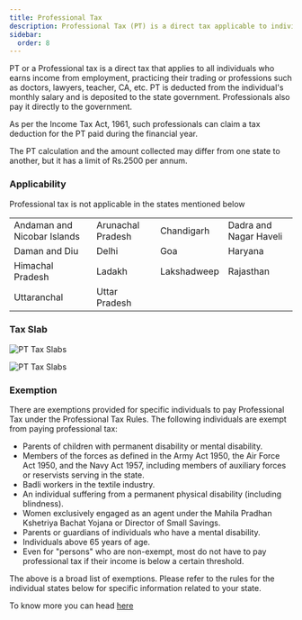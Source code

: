 ```yaml
---
title: Professional Tax
description: Professional Tax (PT) is a direct tax applicable to individuals who earn income from employment, trade, or profession. 
sidebar: 
  order: 8
---
```


PT or a Professional tax is a direct tax that applies to all individuals who earns income from employment, practicing their trading or professions such as doctors, lawyers, teacher, CA, etc. PT is deducted from the individual's monthly salary and is deposited to the state government. Professionals also pay it directly to the government.

As per the Income Tax Act, 1961, such professionals can claim a tax deduction for the PT paid during the financial year.

The PT calculation and the amount collected may differ from one state to another, but it has a limit of Rs.2500 per annum.

### Applicability

Professional tax is not applicable in the states mentioned below

|                             |                   |             |                        |
|-----------------------------|-------------------|-------------|------------------------|
| Andaman and Nicobar Islands | Arunachal Pradesh | Chandigarh  | Dadra and Nagar Haveli |
| Daman and Diu               | Delhi             | Goa         | Haryana                |
| Himachal Pradesh            | Ladakh            | Lakshadweep | Rajasthan              |
| Uttaranchal                 | Uttar Pradesh     |             |                        |

### Tax Slab

![PT Tax Slabs](/PT1.png)

![PT Tax Slabs](/PT2.png)


### Exemption

There are exemptions provided for specific individuals to pay Professional Tax under the Professional Tax Rules. The following individuals are exempt from paying professional tax:

* Parents of children with permanent disability or mental disability.
* Members of the forces as defined in the Army Act 1950, the Air Force Act 1950, and the Navy Act 1957, including members of auxiliary forces or reservists serving in the state.
* Badli workers in the textile industry.
* An individual suffering from a permanent physical disability (including blindness).
* Women exclusively engaged as an agent under the Mahila Pradhan Kshetriya Bachat Yojana or Director of Small Savings.
* Parents or guardians of individuals who have a mental disability.
* Individuals above 65 years of age.
* Even for "persons" who are non-exempt, most do not have to pay professional tax if their income is below a certain threshold.

The above is a broad list of exemptions. Please refer to the rules for the individual states below for specific information related to your state.


To know more you can head [here](https://egov.wbcomtax.gov.in/PT_Enrollment/uploads/Enrollment_User_Manual.pdf)
